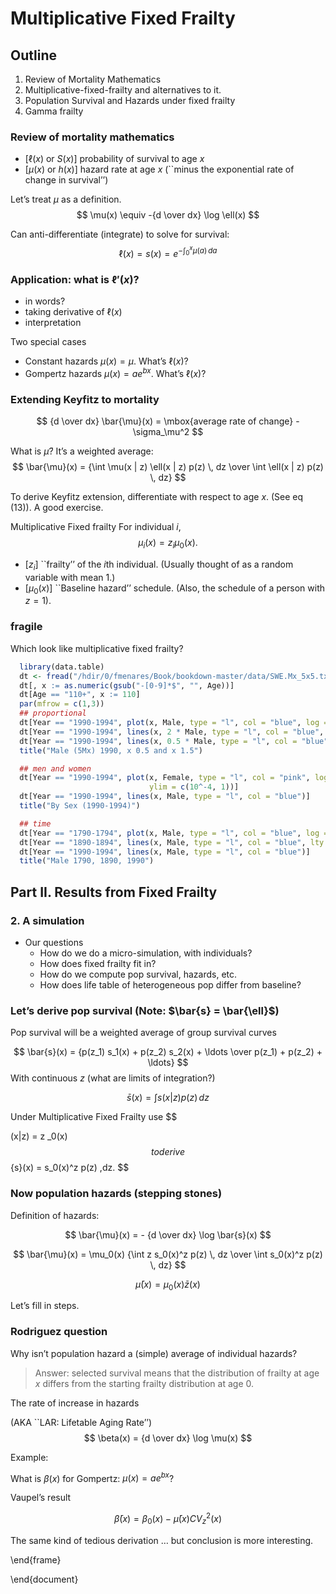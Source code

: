 # Multiplicative Fixed Frailty {#frailty}

## Outline
1. Review of Mortality Mathematics
2. Multiplicative-fixed-frailty and alternatives to it.
3. Population Survival and Hazards under fixed frailty
4. Gamma frailty

### Review of mortality mathematics

  - [$\ell(x)$ or $S(x)$] probability of survival to age $x$
  - [$\mu(x)$ or $h(x)$] hazard rate at age $x$ (``minus the exponential rate of change in
    survival'')

  Let's treat $\mu$ as a definition.
  $$
  \mu(x) \equiv -{d \over dx} \log \ell(x)
  $$

  Can anti-differentiate (integrate) to solve for survival:
  $$
  \ell(x) = s(x) = e^{-\int_0^x \mu(a)\, da}
  $$

### Application: what is $\ell'(x)$?

  -  in words?
  -  taking derivative of $\ell(x)$
  -  interpretation

Two special cases
  
  -  Constant hazards $\mu(x) = \mu$. What's $\ell(x)$?
  -  Gompertz hazards $\mu(x) = a e^{b x}$. What's $\ell(x)$?
  

### Extending Keyfitz to mortality

  $$
  {d \over dx} \bar{\mu}(x) = \mbox{average rate of change} - \sigma_\mu^2
  $$

  What is $\bar{\mu}$? It's a weighted average:
  $$
  \bar{\mu}(x) = {\int \mu(x | z) \ell(x | z) p(z) \, dz
    \over
    \int \ell(x | z) p(z) \, dz}
  $$

  To derive Keyfitz extension, differentiate with respect to age
  $x$. (See \vm eq (13)). A good exercise.



Multiplicative Fixed frailty
  For individual $i$,
  $$
  \mu_i(x) = z_i \mu_0(x).
  $$
  
  - [$z_i$] ``frailty'' of the $i$th individual. (Usually thought
    of as a random variable with mean $1$.)
  - [$\mu_0(x)$] ``Baseline hazard'' schedule.  (Also, the
    schedule of a person with $z = 1$).
  
\begin{frame}{What are some alternatives?}

  Let's think of at least three.
  
  ($\beta$, $i$, $\Delta$)
\end{frame}

### fragile
  Which look like multiplicative fixed frailty?
```r
  library(data.table)
  dt <- fread("/hdir/0/fmenares/Book/bookdown-master/data/SWE.Mx_5x5.txt", na.string = ".")
  dt[, x := as.numeric(gsub("-[0-9]*$", "", Age))]
  dt[Age == "110+", x := 110]
  par(mfrow = c(1,3))
  ## proportional
  dt[Year == "1990-1994", plot(x, Male, type = "l", col = "blue", log = "y", ylim = c(10^-4, 1), lty = 1)]
  dt[Year == "1990-1994", lines(x, 2 * Male, type = "l", col = "blue", lty = 3)]
  dt[Year == "1990-1994", lines(x, 0.5 * Male, type = "l", col = "blue", lty = 2)]
  title("Male (5Mx) 1990, x 0.5 and x 1.5")

  ## men and women
  dt[Year == "1990-1994", plot(x, Female, type = "l", col = "pink", log = "y",
                               ylim = c(10^-4, 1))]
  dt[Year == "1990-1994", lines(x, Male, type = "l", col = "blue")]
  title("By Sex (1990-1994)")

  ## time
  dt[Year == "1790-1794", plot(x, Male, type = "l", col = "blue", log = "y", ylim = c(10^-4, 1), lty = 3)]
  dt[Year == "1890-1894", lines(x, Male, type = "l", col = "blue", lty = 2)]
  dt[Year == "1990-1994", lines(x, Male, type = "l", col = "blue")]
  title("Male 1790, 1890, 1990")
```




## Part II. Results from Fixed Frailty


### 2. A simulation

- Our questions
  -  How do we do a micro-simulation, with individuals?
  -  How does fixed frailty fit in?
  -  How do we compute pop survival, hazards, etc.
  -  How does life table of heterogeneous pop differ from baseline?

### Let's derive pop survival (Note: $\bar{s} = \bar{\ell}$) 

Pop survival will be a weighted average of group survival curves

  $$
  \bar{s}(x) = {p(z_1) s_1(x) + p(z_2) s_2(x) + \ldots \over
    p(z_1) + p(z_2)  + \ldots}
  $$
  With continuous $z$ (what are limits of integration?)
  
  $$
  \bar{s}(x) = \int s(x|z) p(z) \, dz
  $$

  Under Multiplicative Fixed Frailty use
  $$
  
  \mu(x|z)  = z \mu_0(x)
  $$
  to derive
  $$
  \bar{s}(x) = \int s_0(x)^z p(z) \,dz.
  $$


### Now population hazards (stepping stones)

  Definition of hazards:
  
  $$
  \bar{\mu}(x) = - {d \over dx} \log \bar{s}(x)
  $$

  $$
  \bar{\mu}(x) = \mu_0(x) {\int z s_0(x)^z p(z) \, dz \over
    \int  s_0(x)^z p(z) \, dz}
  $$

  $$
  \bar{\mu}(x) = \mu_0(x) \bar{z}(x)
  $$

  Let's fill in steps.


### Rodriguez question
  
Why isn't population hazard a (simple) average of individual hazards?


> Answer: selected survival means that the distribution of frailty at 
age $x$ differs from the starting frailty distribution at age $0$.


The rate of increase in hazards

  (AKA ``LAR: Lifetable Aging Rate'')
  $$
  \beta(x) = {d \over dx} \log \mu(x)
  $$

  Example:

  What is $\beta(x)$ for Gompertz: $\mu(x) = a e^{bx}$?
  


Vaupel's result

  $$
  \bar{\beta}(x) = \beta_0(x) - \bar{\mu}(x) CV_z^2(x)
  $$

The same kind of tedious derivation ... but conclusion is more
interesting.
\begin{itemize}
-  Hazards rise less slowly in pop than in baseline
-  If pop hazards plateau, then $\bar{\beta}(x) = 0$
-  Two special cases
  \begin{itemize}
  -  Homogeneous pop and plateau in baseline
  -  Gompertz and constant $CV_z$ (e.g., from Gamma)
  \end{itemize}
\end{itemize}
\end{frame}

\begin{frame}{Part II. Introduction to Gamma Frailty}
\end{frame}
\begin{frame}{Gamma agenda (today)}
  \begin{itemize}
-  What do we want in a frailty distribution?
  -  What's the Gamma?
  -  Last math: closed form pop survival
  \end{itemize}
\end{frame}


\begin{frame}{What do we want in a frailty distribution?}
\pause

  \begin{itemize}
  -  positive?
  -  a single dimension summarizing multiple factors? (Normal?)
  -  flexible?
  -  tractable?
  \end{itemize}
\end{frame}

\begin{frame}{The Gamma distribution}
$$
p(z | k, \lambda) = {\lambda^k  \over \Gamma(k)} z^{k-1} e^{-\lambda z} 
$$.
\begin{description}
- [$z$] the random variable representing frailty
- [$k, \lambda$] parameters
- [$\Gamma(k)$] A normalizing constant.
\end{description}
\end{frame}

\begin{frame}[fragile]{Gamma in R}

  Our parameterization:
  \begin{description}
  - [Mean:] $k / \lambda$ 
  - [Variance:] $ k / \lambda^2$
  \end{description}
  <<size = "small">>=
  ## with k and lambda
  k = 3; lambda = 6
  x <- rgamma(10000, shape = k, rate= lambda)
  mean(x)
  sd(x)
  @
\end{frame}  
\begin{frame}[fragile]{Alternate parameterization}
  <<>>=

  ## with mean 1, sigma.sq
  sigma.sq <- .25
  z <- rgamma(10000, shape = 1/sigma.sq, rate = 1/sigma.sq)
  mean(z)
  var(z)
@ 
\end{frame}


\begin{frame}{Population Survival of Gamma Frailty}

  Big picture
  $$
  \bar{s}(x) = \int s_0(x)^z p(z) \, dz
  $$

  Or, using our definition of survival,
  $$
  \bar{s}(x) = \int e^{-z H_0(x)} p(z) \, dz
  $$
\end{frame}

\begin{frame}{``completing the gamma''}
  $$
  \bar{s}(x) = \int e^{-z H_0(x)} {\lambda^k  \over \Gamma(k)} z^{k-1} e^{-\lambda z}  \, dz
  $$

  Rearranging,
  $$
  \bar{s}(x) = \lambda^k \int  { 1 \over \Gamma(k)} z^{k-1}
  e^{-z (H_0(x)+\lambda)}  \, dz
  $$ 
Integral is like a $Gamma(z | k, H_0(x) + \lambda)$, but missing
something. What?

\end{frame}

\begin{frame}{Our Result}

  $$
  \bar{S}(x) = {\lambda^k \over \left[H_0(x) + \lambda\right]^k}
  $$

  If mean = 1.0, then we can let $\lambda = k = 1/\sigma^2$,
  $$
  \bar S(x) = {1/\sigma^2 \over (H_0(x) + 1/\sigma^2)^{1/ \sigma^2}} =
  {1 \over  \left(1 + \sigma^2 H_0(x)\right)^{1/ \sigma^2}}
  $$
  
\end{frame}

\begin{frame}[fragile]{Interpreting Gamma-frailty survival}
  $$
  \bar S(x) = {1 \over  \left(1 + \sigma^2 H_0(x)\right)^{1/ \sigma^2}}
  $$

  \begin{itemize}
  -  Older ages, smaller survival.
  -  Variance not so clear, need a picture. (What if $\sigma^2 = 0$?)
  \end{itemize}

  <<fig.height = 3, echo = F>>=
  x <- 0:100
  a = 10^-4
  b = 1/10
  mx.0 <- a * exp(b*x)
  Hx.0 <- cumsum(mx.0)
  Sx.0 <- exp(-Hx.0)
  ## small sigma
  sigma.sq = .5^2
  bar.S.small.sigma <- 1 / (1 + sigma.sq *Hx.0)^(1/sigma.sq)
  ## big sigma
  sigma.sq = 1^2
  bar.S.big.sigma <- 1 / (1 + sigma.sq *Hx.0)^(1/sigma.sq)
  plot(x, Sx.0, lty = 2, type = "l", ylim = c(0,1),
       ylab = "Survival")
  lines(x, bar.S.small.sigma, col = "blue")
  lines(x, bar.S.big.sigma, col = "red")
  legend("bottomleft", c("Pop big.sigma",
                       "Pop small.sigma",
                       "Baseline"),
         lty = c(1, 1, 2),
         bty = "n",
         col = c("red", "blue", "black"))
  title("Gamma-frailty population survival")
@ 
\end{frame}

\begin{frame}{Conclusions}
  \begin{itemize}
  -  What is multiplicative fixed frailty?
  -  Analytical expressions for aggregate/pop/unconditional
    survival and hazards
  -  Extension of Keyfitz result
  -  Gamma intro
  \end{itemize}
\end{frame}

\begin{frame}{Next time}
  We'll see the power of the Gamma for
  \begin{itemize}
  -  Explicit expression for hazards
  -  Inversion formula (baseline from aggregate)
  -  Plateaus
  -  Cross-overs
  -  Inequality and change over time
  \end{itemize}
\end{frame}

\end{document}


  
  
  
